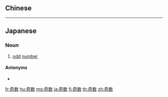 {{also|奇數}}
==Chinese==
{{zh-see|奇數}}

----

==Japanese==
{{ja-kanjitab|き|すう|yomi=on}}

===Noun===
{{ja-noun|きすう|kyu=奇數}}
# [[odd]] [[number]]

====Antonyms====
* {{ja-r|偶数|ぐうすう}}

[[fr:奇数]]
[[hu:奇数]]
[[mg:奇数]]
[[ja:奇数]]
[[fi:奇数]]
[[th:奇数]]
[[zh:奇数]]
